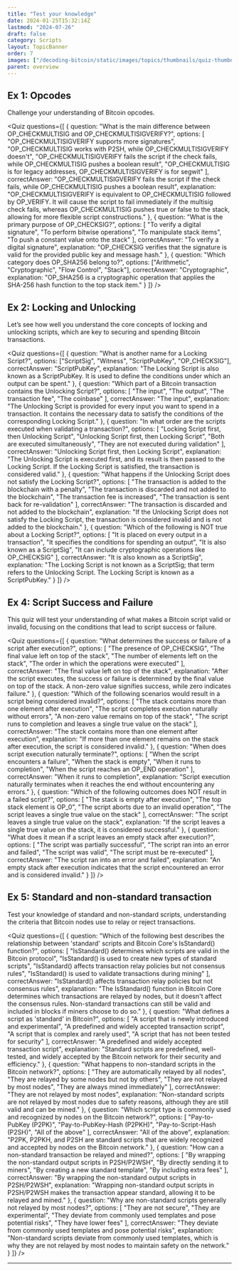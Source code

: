 ```yaml
---
title: "Test your knowledge"
date: 2024-01-25T15:32:14Z
lastmod: "2024-07-26"
draft: false
category: Scripts
layout: TopicBanner
order: 7
images: ["/decoding-bitcoin/static/images/topics/thumbnails/quiz-thumbnail.webp"]
parent: overview
---
```


## Ex 1: Opcodes

Challenge your understanding of Bitcoin opcodes.

<Quiz
    questions={[
        {
            question:
                "What is the main difference between OP_CHECKMULTISIG and OP_CHECKMULTISIGVERIFY?",
            options: [
                "OP_CHECKMULTISIGVERIFY supports more signatures",
                "OP_CHECKMULTISIG works with P2SH, while OP_CHECKMULTISIGVERIFY doesn't",
                "OP_CHECKMULTISIGVERIFY fails the script if the check fails, while OP_CHECKMULTISIG pushes a boolean result",
                "OP_CHECKMULTISIG is for legacy addresses, OP_CHECKMULTISIGVERIFY is for segwit"
            ],
            correctAnswer:
                "OP_CHECKMULTISIGVERIFY fails the script if the check fails, while OP_CHECKMULTISIG pushes a boolean result",
            explanation:
                "OP_CHECKMULTISIGVERIFY is equivalent to OP_CHECKMULTISIG followed by OP_VERIFY. It will cause the script to fail immediately if the multisig check fails, whereas OP_CHECKMULTISIG pushes true or false to the stack, allowing for more flexible script constructions."
        },
        {
            question: "What is the primary purpose of OP_CHECKSIG?",
            options: [
                "To verify a digital signature",
                "To perform bitwise operations",
                "To manipulate stack items",
                "To push a constant value onto the stack"
            ],
            correctAnswer: "To verify a digital signature",
            explanation:
                "OP_CHECKSIG verifies that the signature is valid for the provided public key and message hash."
        },
        {
            question: "Which category does OP_SHA256 belong to?",
            options: ["Arithmetic", "Cryptographic", "Flow Control", "Stack"],
            correctAnswer: "Cryptographic",
            explanation:
                "OP_SHA256 is a cryptographic operation that applies the SHA-256 hash function to the top stack item."
        }
    ]}
/>

<div class="relative my-10 flex items-center">
    <div class="flex-grow h-0.5 bg-gradient-to-r from-transparent via-orange-300 to-gray-400"></div>
    <div class="mx-4 flex items-center">
        <div class="w-3 h-3 bg-gray-300 rounded-full"></div>
    </div>
    <div class="flex-grow h-0.5 bg-gradient-to-r from-gray-400 via-orange-300 to-transparent"></div>
</div>

## Ex 2: Locking and Unlocking

Let’s see how well you understand the core concepts of locking and unlocking scripts, which are key to securing and spending Bitcoin transactions.

<Quiz
    questions={[
        {
            question: "What is another name for a Locking Script?",
            options: ["ScriptSig", "Witness", "ScriptPubKey", "OP_CHECKSIG"],
            correctAnswer: "ScriptPubKey",
            explanation:
                "The Locking Script is also known as a ScriptPubKey. It is used to define the conditions under which an output can be spent."
        },
        {
            question:
                "Which part of a Bitcoin transaction contains the Unlocking Script?",
            options: [
                "The input",
                "The output",
                "The transaction fee",
                "The coinbase"
            ],
            correctAnswer: "The input",
            explanation:
                "The Unlocking Script is provided for every input you want to spend in a transaction. It contains the necessary data to satisfy the conditions of the corresponding Locking Script."
        },
        {
            question:
                "In what order are the scripts executed when validating a transaction?",
            options: [
                "Locking Script first, then Unlocking Script",
                "Unlocking Script first, then Locking Script",
                "Both are executed simultaneously",
                "They are not executed during validation"
            ],
            correctAnswer: "Unlocking Script first, then Locking Script",
            explanation:
                "The Unlocking Script is executed first, and its result is then passed to the Locking Script. If the Locking Script is satisfied, the transaction is considered valid."
        },
        {
            question:
                "What happens if the Unlocking Script does not satisfy the Locking Script?",
            options: [
                "The transaction is added to the blockchain with a penalty",
                "The transaction is discarded and not added to the blockchain",
                "The transaction fee is increased",
                "The transaction is sent back for re-validation"
            ],
            correctAnswer:
                "The transaction is discarded and not added to the blockchain",
            explanation:
                "If the Unlocking Script does not satisfy the Locking Script, the transaction is considered invalid and is not added to the blockchain."
        },
        {
            question:
                "Which of the following is NOT true about a Locking Script?",
            options: [
                "It is placed on every output in a transaction",
                "It specifies the conditions for spending an output",
                "It is also known as a ScriptSig",
                "It can include cryptographic operations like OP_CHECKSIG"
            ],
            correctAnswer: "It is also known as a ScriptSig",
            explanation:
                "The Locking Script is not known as a ScriptSig; that term refers to the Unlocking Script. The Locking Script is known as a ScriptPubKey."
        }
    ]}
/>

<div class="relative my-10 flex items-center">
    <div class="flex-grow h-0.5 bg-gradient-to-r from-transparent via-orange-300 to-gray-400"></div>
    <div class="mx-4 flex items-center">
        <div class="w-3 h-3 bg-gray-300 rounded-full"></div>
    </div>
    <div class="flex-grow h-0.5 bg-gradient-to-r from-gray-400 via-orange-300 to-transparent"></div>
</div>

## Ex 4: Script Success and Failure

This quiz will test your understanding of what makes a Bitcoin script valid or invalid, focusing on the conditions that lead to script success or failure.

<Quiz
    questions={[
        {
            question:
                "What determines the success or failure of a script after execution?",
            options: [
                "The presence of OP_CHECKSIG",
                "The final value left on top of the stack",
                "The number of elements left on the stack",
                "The order in which the operations were executed"
            ],
            correctAnswer: "The final value left on top of the stack",
            explanation:
                "After the script executes, the success or failure is determined by the final value on top of the stack. A non-zero value signifies success, while zero indicates failure."
        },
        {
            question:
                "Which of the following scenarios would result in a script being considered invalid?",
            options: [
                "The stack contains more than one element after execution",
                "The script completes execution naturally without errors",
                "A non-zero value remains on top of the stack",
                "The script runs to completion and leaves a single true value on the stack"
            ],
            correctAnswer:
                "The stack contains more than one element after execution",
            explanation:
                "If more than one element remains on the stack after execution, the script is considered invalid."
        },
        {
            question: "When does script execution naturally terminate?",
            options: [
                "When the script encounters a failure",
                "When the stack is empty",
                "When it runs to completion",
                "When the script reaches an OP_END operation"
            ],
            correctAnswer: "When it runs to completion",
            explanation:
                "Script execution naturally terminates when it reaches the end without encountering any errors."
        },
        {
            question:
                "Which of the following outcomes does NOT result in a failed script?",
            options: [
                "The stack is empty after execution",
                "The top stack element is OP_0",
                "The script aborts due to an invalid operation",
                "The script leaves a single true value on the stack"
            ],
            correctAnswer: "The script leaves a single true value on the stack",
            explanation:
                "If the script leaves a single true value on the stack, it is considered successful."
        },
        {
            question:
                "What does it mean if a script leaves an empty stack after execution?",
            options: [
                "The script was partially successful",
                "The script ran into an error and failed",
                "The script was valid",
                "The script must be re-executed"
            ],
            correctAnswer: "The script ran into an error and failed",
            explanation:
                "An empty stack after execution indicates that the script encountered an error and is considered invalid."
        }
    ]}
/>

<div class="relative my-10 flex items-center">
    <div class="flex-grow h-0.5 bg-gradient-to-r from-transparent via-orange-300 to-gray-400"></div>
    <div class="mx-4 flex items-center">
        <div class="w-3 h-3 bg-gray-300 rounded-full"></div>
    </div>
    <div class="flex-grow h-0.5 bg-gradient-to-r from-gray-400 via-orange-300 to-transparent"></div>
</div>

## Ex 5: Standard and non-standard transaction

Test your knowledge of standard and non-standard scripts, understanding the criteria that Bitcoin nodes use to relay or reject transactions.

<Quiz
    questions={[
        {
            question:
                "Which of the following best describes the relationship between 'standard' scripts and Bitcoin Core's IsStandard() function?",
            options: [
                "IsStandard() determines which scripts are valid in the Bitcoin protocol",
                "IsStandard() is used to create new types of standard scripts",
                "IsStandard() affects transaction relay policies but not consensus rules",
                "IsStandard() is used to validate transactions during mining"
            ],
            correctAnswer:
                "IsStandard() affects transaction relay policies but not consensus rules",
            explanation:
                "The IsStandard() function in Bitcoin Core determines which transactions are relayed by nodes, but it doesn't affect the consensus rules. Non-standard transactions can still be valid and included in blocks if miners choose to do so."
        },
        {
            question: "What defines a script as 'standard' in Bitcoin?",
            options: [
                "A script that is newly introduced and experimental",
                "A predefined and widely accepted transaction script",
                "A script that is complex and rarely used",
                "A script that has not been tested for security"
            ],
            correctAnswer:
                "A predefined and widely accepted transaction script",
            explanation:
                "Standard scripts are predefined, well-tested, and widely accepted by the Bitcoin network for their security and efficiency."
        },
        {
            question:
                "What happens to non-standard scripts in the Bitcoin network?",
            options: [
                "They are automatically relayed by all nodes",
                "They are relayed by some nodes but not by others",
                "They are not relayed by most nodes",
                "They are always mined immediately"
            ],
            correctAnswer: "They are not relayed by most nodes",
            explanation:
                "Non-standard scripts are not relayed by most nodes due to safety reasons, although they are still valid and can be mined."
        },
        {
            question:
                "Which script type is commonly used and recognized by nodes on the Bitcoin network?",
            options: [
                "Pay-to-PubKey (P2PK)",
                "Pay-to-PubKey-Hash (P2PKH)",
                "Pay-to-Script-Hash (P2SH)",
                "All of the above"
            ],
            correctAnswer: "All of the above",
            explanation:
                "P2PK, P2PKH, and P2SH are standard scripts that are widely recognized and accepted by nodes on the Bitcoin network."
        },
        {
            question:
                "How can a non-standard transaction be relayed and mined?",
            options: [
                "By wrapping the non-standard output scripts in P2SH/P2WSH",
                "By directly sending it to miners",
                "By creating a new standard template",
                "By including extra fees"
            ],
            correctAnswer:
                "By wrapping the non-standard output scripts in P2SH/P2WSH",
            explanation:
                "Wrapping non-standard output scripts in P2SH/P2WSH makes the transaction appear standard, allowing it to be relayed and mined."
        },
        {
            question:
                "Why are non-standard scripts generally not relayed by most nodes?",
            options: [
                "They are not secure",
                "They are experimental",
                "They deviate from commonly used templates and pose potential risks",
                "They have lower fees"
            ],
            correctAnswer:
                "They deviate from commonly used templates and pose potential risks",
            explanation:
                "Non-standard scripts deviate from commonly used templates, which is why they are not relayed by most nodes to maintain safety on the network."
        }
    ]}
/>

---
